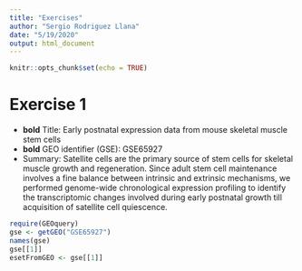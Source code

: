 ```yaml
---
title: "Exercises"
author: "Sergio Rodriguez Llana"
date: "5/19/2020"
output: html_document
---
```


```r
knitr::opts_chunk$set(echo = TRUE)
```

# Exercise 1

- **bold** Title: Early postnatal expression data from mouse skeletal muscle stem cells
- **bold** GEO identifier (GSE): GSE65927
- Summary: Satellite cells are the primary source of stem cells for skeletal muscle growth and regeneration. Since adult stem cell maintenance involves a fine balance between intrinsic and extrinsic mechanisms, we performed genome-wide chronological expression profiling to identify the transcriptomic changes involved during early postnatal growth till acquisition of satellite cell quiescence.

```r
require(GEOquery)
gse <- getGEO("GSE65927")
names(gse)
gse[[1]]
esetFromGEO <- gse[[1]]
```


